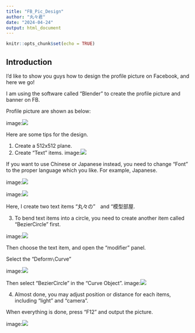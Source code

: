 ---
title: "FB_Pic_Design"
author: "丸々君"
date: "2024-04-24"
output: html_document
---

```{r setup, include=FALSE}
knitr::opts_chunk$set(echo = TRUE)
```

## Introduction

I'd like to show you guys how to design the profile picture on Facebook, and here we go!

I am using the software called "Blender" to create the profile picture and banner on FB.

Profile picture are shown as below:

image:![](pics/FB_PIC.png)

Here are some tips for the design.

1. Create a 512x512 plane.
2. Create "Text" items. 
image:![](pics/Fig.1.png)

If you want to use Chinese or Japanese instead, you need to change "Font" to the proper language which you like.
For example, Japanese.

image:![](pics/Fig.2.png)

image:![](pics/Fig.3.png)

Here, I create two text items "丸々の"　and "模型部屋.

3. To bend text items into a circle, you need to create another item called "BezierCircle" first.

image:![](pics/Fig.4.png)


Then choose the text item, and open the "modifier" panel.

Select the "Deform`\`Curve"

image:![](pics/Fig.5.png)

Then select "BezierCircle" in the "Curve Object".
image:![](pics/Fig.6.png)

4. Almost done, you may adjust position or distance for each items, including "light" and "camera".

When everything is done, press "F12" and output the picture.

image:![](pics/Fig.7.png)
